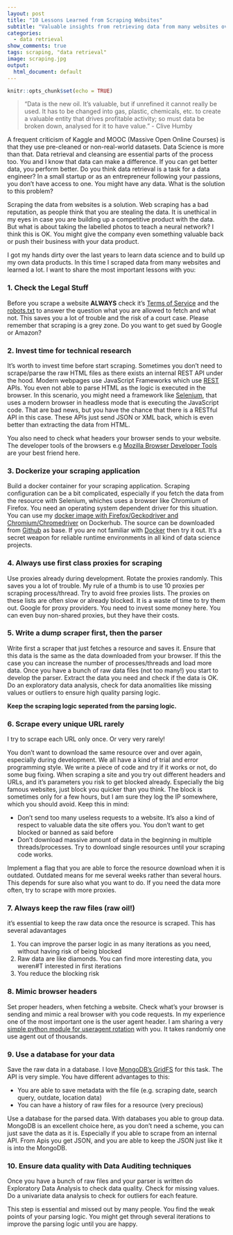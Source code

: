 ```yaml
---
layout: post
title: "10 Lessons Learned from Scraping Websites"
subtitle: "Valuable insights from retrieving data from many websites over the last years which I want to share with you"
categories:
  - data retrieval
show_comments: true
tags: scraping, "data retrieval"
image: scraping.jpg
output:
  html_document: default
---
```


```r
knitr::opts_chunk$set(echo = TRUE)
```

> "Data is the new oil. It's valuable, but if unrefined it cannot really be used. It has to be changed into gas, plastic, chemicals, etc. to create a valuable entity that drives profitable activity; so must data be broken down, analysed for it to have value." - Clive Humby

A frequent criticism of Kaggle and MOOC (Massive Open Online Courses) is that they use pre-cleaned or non-real-world datasets. Data Science is more than that. Data retrieval and cleansing are essential parts of the process too. You and I know that data can make a difference. If you can get better data, you perform better. Do you think data retrieval is a task for a data engineer? In a small startup or as an entrepreneur following your passions, you don't have access to one. You might have any data. What is the solution to this problem? 

Scraping the data from websites is a solution. Web scraping has a bad reputation, as people think that you are stealing the data. It is unethical in my eyes in case you are building up a competitive product with the data. But what is about taking the labelled photos to teach a neural network? I think this is OK. You might give the company even something valuable back or push their business with your data product.

I got my hands dirty over the last years to learn data science and to build up my own data products. In this time I scraped data from many websites and learned a lot. I want to share the most important lessons with you:

### 1. Check the Legal Stuff

Before you scrape a website __ALWAYS__ check it's [Terms of Service](https://en.wikipedia.org/wiki/Terms_of_service) and the  [robots.txt](https://en.wikipedia.org/wiki/Robots_exclusion_standard) to answer the question what you are allowed to fetch and what not. This saves you a lot of trouble and the risk of a court case. Please remember that scraping is a grey zone. Do you want to get sued by Google or Amazon?

### 2. Invest time for technical research

It's worth to invest time before start scraping. Sometimes you don't need to scrape/parse the raw HTML files as there exists an internal REST API under the hood. Modern webpages use JavaScript Frameworks which use [REST](https://en.wikipedia.org/wiki/Representational_state_transfer) APIs. You even not able to parse HTML as the logic is executed in the browser. In this scenario, you might need a framework like [Selenium](https://www.seleniumhq.org/), that uses a modern browser in headless mode that is executing the JavaScript code. That are bad news, but you have the chance that there is a RESTful API in this case. These APIs just send JSON or XML back, which is even better than extracting the data from HTML. 

You also need to check what headers your browser sends to your website. The developer tools of the browsers e.g [Mozilla Browser Developer Tools](https://developer.mozilla.org/en-US/docs/Learn/Common_questions/What_are_browser_developer_tools) are your best friend here.


### 3. Dockerize your scraping application

Build a docker container for your scraping application. Scraping configuration can be a bit complicated, especially if you fetch the data from the resource with Selenium, whiches uses a browser like Chromium of Firefox. You need  an operating system dependent driver for this situation. You can use my [docker image with Firefox/Geckodriver and Chromium/Chromedriver](https://cloud.docker.com/repository/docker/jenslaufer/docker-chromedriver-geckodriver) on Dockerhub. The source can be downloaded from [Github](https://github.com/jenslaufer/docker-chromedriver-geckodriver) as base. If you are not familiar with [Docker](https://github.com) then try it out. It's a secret weapon for reliable runtime environments in all kind of data science projects.


### 4. Always use first class proxies for scraping

Use proxies already during development. Rotate the proxies randomly. This saves you a lot of trouble. My rule of a thumb is to use 10 proxies per scraping process/thread. Try to avoid free proxies lists. The proxies on these lists are often slow or already blocked. It is a waste of time to try them out. Google for proxy providers. You need to invest some money here. You can even buy non-shared proxies, but they have their costs.


### 5. Write a dump scraper first, then the parser


Write first a scraper that just fetches a resource and saves it. Ensure that this data is the same as the data downloaded from your browser. If this the case you can increase the number of processes/threads and load more data. Once you have a bunch of raw data files (not too many!) you start to develop the parser. Extract the data you need and check if the data is OK. Do an exploratory data analysis, check for data anomalities like missing values or outliers to ensure high quality parsing logic.  

__Keep the scraping logic seperated from the parsing logic.__


### 6. Scrape every unique URL rarely

I try to scrape each URL only once. Or very very rarely!

You don't want to download the same resource over and over again, especially during development. We all have a kind of trial and error programming style. We write a piece of code and try if it works or not, do some bug fixing. When scraping a site and you try out different headers and URLs, and it's parameters you risk to get blocked already. Especially the big famous websites, just block you quicker than you think. The block is sometimes only for a few hours, but I am sure they log the IP somewhere, which you should avoid. Keep this in mind:

- Don't send too many useless requests to a website. It's also a kind of respect to valuable data the site offers you. You don't want to get blocked or banned as said before
- Don't download massive amount of data in the beginning in multiple threads/processes. Try to download single resources until your scraping code works.

Implement a flag that you are able to force the resource download when it is outdated. Outdated means for me several weeks rather than several hours. This depends for sure also what you want to do. If you need the data more often, try to scrape with more proxies.

### 7. Always keep the raw files (raw oil!)

it's essential to keep the raw data once the resource is scraped. This has several adavantages

1. You can improve the parser logic in as many iterations as you need, without having risk of being blocked
2. Raw data are like diamonds. You can find more interesting data, you weren#T interested in first iterations
3. You reduce the blocking risk

### 8. Mimic browser headers

Set proper headers, when fetching a website. Check what's your browser is sending and mimic a real browser with you code requests. In my experience one of the most important one is the user agent header. I am sharing a very [simple python module for useragent rotation](https://github.com/jenslaufer/pyuseragents) with you. It takes randomly one use agent out of thousands.

### 9. Use a database for your data

Save the raw data in a database. I love [MongoDB's GridFS](https://docs.mongodb.com/manual/core/gridfs/) for this task. The API is very simple. You have different advantages to this:

- You are able to save metadata with the file (e.g. scraping date, search query, outdate, location data)
- You can have a history of raw files for a resource (very precious)

Use a database for the parsed data. With databases you able to group data. MongoDB is an excellent choice here, as you don't need a scheme, you can just save the data as it is. Especially if you able to scrape from an internal API. From Apis you get JSON, and you are able to keep the JSON just like it is into the MongoDB.

### 10. Ensure data quality with Data Auditing techniques

Once you have a bunch of raw files and your parser is written do Exploratory Data Analysis to check data quality. Check for missing values. Do a univariate data analysis to check for outliers for each feature.

This step is essential and missed out by many people. You find the weak points of your parsing logic. You might get through several iterations to improve the parsing logic until you are happy.